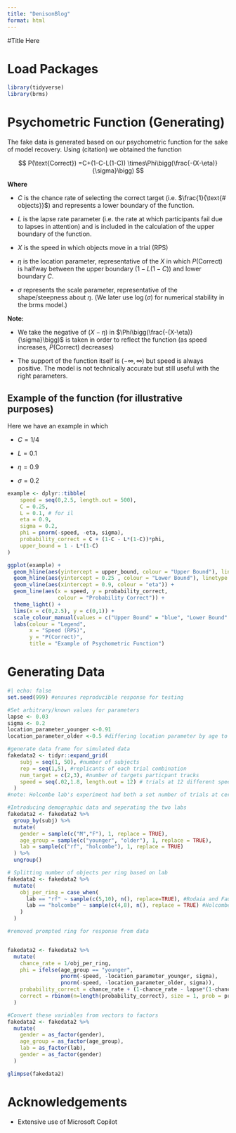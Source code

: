 ```yaml
---
title: "DenisonBlog"
format: html
---
```


#Title Here

# Load Packages

```r
library(tidyverse)
library(brms)
```

# Psychometric Function (Generating)

The fake data is generated based on our psychometric function for the sake of model recovery. Using (citation) we obtained the function

$$
P(\text{Correct}) =C+(1-C-L(1-C)) \times\Phi\bigg(\frac{-(X-\eta)}{\sigma}\bigg) 
$$

**Where**

-   $C$ is the chance rate of selecting the correct target (i.e. $\frac{1}{\text{# objects}}$) and represents a lower boundary of the function.

-   $L$ is the lapse rate parameter (i.e. the rate at which participants fail due to lapses in attention) and is included in the calculation of the upper boundary of the function.

-   $X$ is the speed in which objects move in a trial (RPS)

-   $\eta$ is the location parameter, representative of the $X$ in which $P(\text{Correct})$ is halfway between the upper boundary $(1-L(1-C))$ and lower boundary $C$.

-   $\sigma$ represents the scale parameter, representative of the shape/steepness about $\eta$. (We later use $\log(\sigma)$ for numerical stability in the brms model.)

**Note:**

-   We take the negative of $(X-\eta)$ in $\Phi\bigg(\frac{-(X-\eta)}{\sigma}\bigg)$ is taken in order to reflect the function (as speed increases, $P(\text{Correct})$ decreases)

-   The support of the function itself is $(-\infty,\infty)$ but speed is always positive. The model is not technically accurate but still useful with the right parameters.

## Example of the function (for illustrative purposes)

Here we have an example in which

-   $C=1/4$

-   $L = 0.1$

-   $\eta = 0.9$

-   $\sigma = 0.2$

```r
example <- dplyr::tibble(
    speed = seq(0,2.5, length.out = 500),
    C = 0.25,
    L = 0.1, # for il
    eta = 0.9,
    sigma = 0.2,
    phi = pnorm(-speed, -eta, sigma),
    probability_correct = C + (1-C - L*(1-C))*phi,
    upper_bound = 1 - L*(1-C)
)

ggplot(example) + 
  geom_hline(aes(yintercept = upper_bound, colour = "Upper Bound"), linetype = "dashed") +
  geom_hline(aes(yintercept = 0.25 , colour = "Lower Bound"), linetype = "dashed") +
  geom_vline(aes(xintercept = 0.9, colour = "eta")) +
  geom_line(aes(x = speed, y = probability_correct,
                colour = "Probability Correct")) +
  theme_light() +
  lims(x = c(0,2.5), y = c(0,1)) +
  scale_colour_manual(values = c("Upper Bound" = "blue", "Lower Bound" = "red", "eta" = "yellow", "Probability Correct" = "black")) +
  labs(colour = "Legend",
       x = "Speed (RPS)",
       y = "P(Correct)",
       title = "Example of Psychometric Function")
```

# Generating Data

```r
#| echo: false
set.seed(999) #ensures reproducible response for testing

#Set arbitrary/known values for parameters
lapse <- 0.03
sigma <- 0.2
location_parameter_younger <-0.91 
location_parameter_older <-0.5 #differing location parameter by age to test if our model is able to detect group differences

#generate data frame for simulated data
fakedata2 <- tidyr::expand_grid(
    subj = seq(1, 50), #number of subjects
    rep = seq(1,5), #replicants of each trial combination
    num_target = c(2,3), #number of targets particpant tracks
    speed = seq(.02,1.8, length.out = 12) # trials at 12 different speeds between .02 and 1.8
  )
#note: Holcombe lab's experiment had both a set number of trials at certain speeds and a speed staircase. Rodaia and Faubert (2017) had a set number of trails at certain intervals based on benchmark speeds and then a Bayesian adaptive procedure for the rest of the trials.

#Introducing demographic data and seperating the two labs
fakedata2 <- fakedata2 %>%
  group_by(subj) %>%
  mutate(
    gender = sample(c("M","F"), 1, replace = TRUE),
    age_group = sample(c("younger", "older"), 1, replace = TRUE),
    lab = sample(c("rf", "holcombe"), 1, replace = TRUE) 
  ) %>%
  ungroup()

# Splitting number of objects per ring based on lab
fakedata2 <- fakedata2 %>%
  mutate(
    obj_per_ring = case_when(
      lab == "rf" ~ sample(c(5,10), n(), replace=TRUE), #Rodaia and Faubert (2017) tested only 5 and 10 objects per ring
      lab == "holcombe" ~ sample(c(4,8), n(), replace = TRUE) #Holcombes lab tested only 4 and 8 objects per ring
    )
  )

#removed prompted ring for response from data


fakedata2 <- fakedata2 %>%
  mutate(
    chance_rate = 1/obj_per_ring,
    phi = ifelse(age_group == "younger",
                 pnorm(-speed, -location_parameter_younger, sigma),
                 pnorm(-speed, -location_parameter_older, sigma)),
    probability_correct = chance_rate + (1-chance_rate - lapse*(1-chance_rate))*phi,
    correct = rbinom(n=length(probability_correct), size = 1, prob = probability_correct)
  )

#Convert these variables from vectors to factors
fakedata2 <- fakedata2 %>%
  mutate(
    gender = as_factor(gender),
    age_group = as_factor(age_group),
    lab = as_factor(lab),
    gender = as_factor(gender)
  ) 

glimpse(fakedata2)

```

# Acknowledgements

-   Extensive use of Microsoft Copilot
